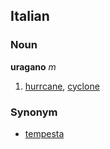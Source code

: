 ==Italian==
===Noun===
'''uragano''' ''m''

# [[hurrcane]], [[cyclone]]

===Synonym===
*[[tempesta]]
